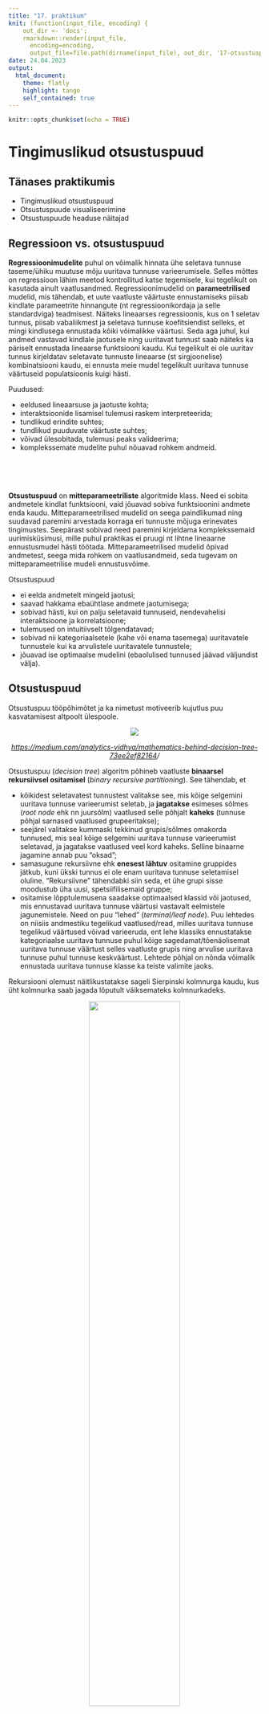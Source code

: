 ```yaml
---
title: "17. praktikum"
knit: (function(input_file, encoding) {
    out_dir <- 'docs';
    rmarkdown::render(input_file,
      encoding=encoding,
      output_file=file.path(dirname(input_file), out_dir, '17-otsustuspuud.html'))})
date: 24.04.2023
output: 
  html_document:
    theme: flatly
    highlight: tango
    self_contained: true
---
```


```r
knitr::opts_chunk$set(echo = TRUE)
```

# Tingimuslikud otsustuspuud {.tabset .tabset-pills}

## Tänases praktikumis
- Tingimuslikud otsustuspuud
- Otsustuspuude visualiseerimine  
- Otsustuspuude headuse näitajad  



## Regressioon vs. otsustuspuud 

**Regressioonimudelite** puhul on võimalik hinnata ühe seletava tunnuse taseme/ühiku muutuse mõju uuritava tunnuse varieerumisele. Selles mõttes on regressioon lähim meetod kontrollitud katse tegemisele, kui tegelikult on kasutada ainult vaatlusandmed. Regressioonimudelid on **parameetrilised** mudelid, mis tähendab, et uute vaatluste väärtuste ennustamiseks piisab kindlate parameetrite hinnangute (nt regressioonikordaja ja selle standardviga) teadmisest. Näiteks lineaarses regressioonis, kus on 1 seletav tunnus, piisab vabaliikmest ja seletava tunnuse koefitsiendist selleks, et mingi kindlusega ennustada kõiki võimalikke väärtusi. Seda aga juhul, kui andmed vastavad kindlale jaotusele ning uuritavat tunnust saab näiteks ka päriselt ennustada lineaarse funktsiooni kaudu. Kui tegelikult ei ole uuritav tunnus kirjeldatav seletavate tunnuste lineaarse (st sirgjoonelise) kombinatsiooni kaudu, ei ennusta meie mudel tegelikult uuritava tunnuse väärtuseid populatsioonis kuigi hästi.  


Puudused:  

- eeldused lineaarsuse ja jaotuste kohta;  
- interaktsioonide lisamisel tulemusi raskem interpreteerida;  
- tundlikud erindite suhtes;  
- tundlikud puuduvate väärtuste suhtes;  
- võivad ülesobitada, tulemusi peaks valideerima;  
- komplekssemate mudelite puhul nõuavad rohkem andmeid.   

<br>  
<br>  

**Otsustuspuud** on **mitteparameetriliste** algoritmide klass. Need ei sobita andmetele kindlat funktsiooni, vaid jõuavad sobiva funktsioonini andmete enda kaudu. Mitteparameetrilised mudelid on seega paindlikumad ning suudavad paremini arvestada korraga eri tunnuste mõjuga erinevates tingimustes. Seepärast sobivad need paremini kirjeldama komplekssemaid uurimisküsimusi, mille puhul praktikas ei pruugi nt lihtne lineaarne ennustusmudel hästi töötada. Mitteparameetrilised mudelid õpivad andmetest, seega mida rohkem on vaatlusandmeid, seda tugevam on mitteparameetrilise mudeli ennustusvõime. 

Otsustuspuud   

- ei eelda andmetelt mingeid jaotusi;  
- saavad hakkama ebaühtlase andmete jaotumisega;  
- sobivad hästi, kui on palju seletavaid tunnuseid, nendevahelisi interaktsioone ja korrelatsioone;  
- tulemused on intuitiivselt tõlgendatavad;  
- sobivad nii kategoriaalsetele (kahe või enama tasemega) uuritavatele tunnustele kui ka arvulistele uuritavatele tunnustele;  
- jõuavad ise optimaalse mudelini (ebaolulised tunnused jäävad väljundist välja).  



## Otsustuspuud

Otsustuspuu tööpõhimõtet ja ka nimetust motiveerib kujutlus puu kasvatamisest altpoolt ülespoole.

<center>
![](imgs/tree.png)
<p><i>[https://medium.com/analytics-vidhya/mathematics-behind-decision-tree-73ee2ef82164](https://medium.com/analytics-vidhya/mathematics-behind-decision-tree-73ee2ef82164)/</i></p>
</center>


Otsustuspuu (*decision tree*) algoritm põhineb vaatluste **binaarsel rekursiivsel ositamisel** (*binary recursive partitioning*). See tähendab, et  

- kõikidest seletavatest tunnustest valitakse see, mis kõige selgemini uuritava tunnuse varieerumist seletab, ja **jagatakse** esimeses sõlmes (*root node* ehk nn juursõlm) vaatlused selle põhjalt **kaheks** (tunnuse põhjal sarnased vaatlused grupeeritakse);   
- seejärel valitakse kummaski tekkinud grupis/sõlmes omakorda tunnused, mis seal kõige selgemini uuritava tunnuse varieerumist seletavad, ja jagatakse vaatlused veel kord kaheks. Selline binaarne jagamine annab puu "oksad";  
- samasugune rekursiivne ehk **enesest lähtuv** ositamine gruppides jätkub, kuni ükski tunnus ei ole enam uuritava tunnuse seletamisel oluline. "Rekursiivne" tähendabki siin seda, et ühe grupi sisse moodustub üha uusi, spetsiifilisemaid gruppe;   
- ositamise lõpptulemusena saadakse optimaalsed klassid või jaotused, mis ennustavad uuritava tunnuse väärtusi vastavalt eelmistele jagunemistele. Need on puu "lehed" (*terminal/leaf node*). Puu lehtedes on niisiis andmestiku tegelikud vaatlused/read, milles uuritava tunnuse tegelikud väärtused võivad varieeruda, ent lehe klassiks ennustatakse kategoriaalse uuritava tunnuse puhul kõige sagedamat/tõenäolisemat uuritava tunnuse väärtust selles vaatluste grupis ning arvulise uuritava tunnuse puhul tunnuse keskväärtust. Lehtede põhjal on nõnda võimalik ennustada uuritava tunnuse klasse ka teiste valimite jaoks.      


Rekursiooni olemust näitlikustatakse sageli Sierpinski kolmnurga kaudu, kus üht kolmnurka saab jagada lõputult väiksemateks kolmnurkadeks. 

<center>
![](imgs/Siepinski1D960.gif){width=60%}
<p><i>Sierpinski kolmnurk</i></p>
</center>


Otsustuspuid on eriti viimase 10 aasta jooksul kasutatud palju ka keeleteaduses. Näiteks uurisid [Ruutma jt (2016)](https://keeljakirjandus.ee/ee/archives/25305) otsustuspuude abil, millest võiks sõltuda eesti murretes see, kas kaassõnad *läbi*, *mööda*, *vastu*, *üle* ja *ümber* paiknevad nimisõna ees (nt *ümber järve*) või järel (*kahe kilo ümber*).  

![](imgs/ruutmaetal.jpg){width=60%}

Nad leidsid näiteks, et kui suhe, mida kaassõnafraas väljendab, märgib mingit *mõõdet* ehk kvantiteeti või ligikaudsust (*ta oli siis juba __seitsmekümne aasta ümber__*), kasutatakse kaassõna *ümber* eeskätt nimisõna järel, tagasõna ehk postpositsioonina.  
Kui aga kaassõnafraas väljendab konkreetset ruumisuhet, sõltub kaassõna asend sellest, kas nimisõna, millega see koos esineb, viitab elusale või elutule referendile. Elusatega kasutatakse samuti pigem tagasõna (nt *loomad jooksid __mu ümber__*), elututega pigem eessõna (nt *need pandi __ümber vankri__*).  


## CART

Otsustuspuude algoritmides on üht-teist erinevat, nt selles osas, mida kasutatakse vaatluste jagamise kriteerumina.   
Tuntuim algoritm on ilmselt **CART** (*Classification and Regression Tree*). CART-mudelid jagunevad  
  
- **regressioonipuudeks** (*regression tree*)  
  + uuritav tunnus on arvuline;  
  + jagunemise aluseks olevad seletavad tunnused ja konkreetsed jagunemiskohad valitakse nn minimaalse ruutvigade summa järgi **sum((y-f)^2^)**, kus *y* on uuritava tunnuse tegelik väärtus mingil andmestiku real ja *f* mingisse ühte puu lehte sattuvate vaatluste keskmine. Mida väiksem on binaarse jagunemise käigus tekkivate gruppide vaatluste erinevus gruppide keskmistest, seda parem;   
- **klassifitseerimispuudeks** (*classification tree*)  
  + uuritav tunnus on kategoriaalne;  
  + jagunemiste määramiseks minimeeritakse nn Gini indeksit, mis näitab kui "puhas" mingi leht on ehk kui erinevad tegelikud väärtused mingi ühe ennustatud klassi alla grupeeritakse. Kui indeks on 0, siis on leht täiesti puhas ehk mingisse lõpusõlme ennustatakse ainult ühesuguseid uuritava tunnuse väärtuseid. Kui mingis lehes/lõpusõlmes on võrdselt uuritava tunnuse kõiki väärtuseid, siis on leht ebapuhas. Gini indeksi leidmiseks lahutatakse 1-st 1. väärtuse osakaal ruudus + 2. väärtuse osakaal ruudus + … + N-nda väärtuse osakaal ruudus. Näiteks kui uuritaval tunnusel on kaks klassi, mis esinevad lõpusõlmes võrdse tõenäosusega, siis on ühe sõlme Gini indeks `1-(0.5^2 + 0.5^2)=0.5`. Kolme klassi puhul oleks siis Gini indeks `1-((1/3)^2+(1/3)^2+(1/3)^2)=0.67`, nelja klassi puhul `1-((1/4)^2+(1/4)^2+(1/4)^2+(1/4)^2)=0.75` jne. Kui sõlme jääb näiteks kahest uuritava tunnuse klassist ainult üks, siis on Gini indeks `1-(1^2+0^2)=0`.  
  

```r
library(rpart)
cu <- rpart::cu.summary
fit <- rpart(Mileage~Price + Country + Reliability + Type, method="anova", data=cu.summary)
plot(fit, uniform=TRUE, main="Regression Tree for Mileage", margin = 1/8)
text(fit, use.n=TRUE, all=TRUE, cex=.8, pretty = T)
```

Näites seletatakse USA 1990. aasta andmetel seda, mitu miili ühe galloni kütusega sõita saab (arvuline tunnus) vastavalt auto hinnale, tüübile, valmistamisriigile, usaldusväärsusele. Keskmine näitaja on 24.58 miili galloni kohta (kasutatud 60 auto andmeid). Kõrgeim väärtus (32.08) on ennustatud nt odavamatele kui 9446 dollarit maksvatele autodele (neid on 12), kallimatel autodel (neid on 48) hakkab omakorda mängima see, mis tüüpi auto on: väikeste autodega saab rohkem sõita kui suurtega.  

```r
kyph <- rpart::kyphosis
fit <- rpart(Kyphosis ~ Age + Number + Start, method="class", data=kyphosis)
plot(fit, uniform=TRUE, main="Classification Tree for Kyphosis", margin = 1/8)
text(fit, use.n=TRUE, all=TRUE, cex=.9)
```

Selles näites omakorda seletatakse küfoosi (lülisamba kõverdumine) olemasolu lapspatsientidel pärast korrigeerivat operatsiooni sõltuvalt patsiendi vanusest operatsiooni tegemise ajal (kuudes), selgroolülide arvust, mida operatsioon puudutas, ning sellest, mitmendast selgroolülist alates operatsiooni tehti. Patsientidest 17-l oli küfoos ka pärast operatsiooni ja 64-l ei olnud (seepärast ennustatakse kogu valimile pigem klassi *absent*). Kui kõige ülemise lüli järjekorranumber, mida operatsioon puudutas, oli 8 või väiksem (mudel käsitleb seda pideva tunnusena ja seepärast lubab ka väärtust 8.5), jäi küfoos pigem alles (8-l lapsel puudu, 11-l olemas). Kui alustati sellest altpoolt (eriti kui altpoolt kui 14. lüli), siis saadi haigusest pigem lahti, ehkki rolli mängis ka see, mis vanuses operatsioon tehti.      

<center>
<p><i>https://www.statmethods.net/advstats/cart.html</i></p>
<p><i>Vaata andmestikke `install.packages("rpart")`, `rpart::cu.summary`</i> ja <i>`rpart::kyphosis`.</i></p>
</center>


Probleeme klassikaliste otsustuspuu algoritmidega:  

- Võivad kergesti **ülesobitada** ja jaguneda nii kaua, kuni puu vastab igale andmestiku nüansile. See tähendab aga ka, et need mudelid pole enam hästi üldistatavad mõne teise valimi jaoks. Selle vältimiseks peaks puid **"trimmima"** (ingl *pruning*).   
  + Eeltrimmimise puhul tuleb enne puu kasvatamist teha mõned otsused, nt otsustada, et on mingi kindel arv lehti, mis puul võib lõpuks olla, või et igas lehes peab olema kindel hulk vaatlusi. Samuti võib otsustada, et lõpetame puu kasvatamise, kui mingi tingimus on saavutatud, nt kui kõik vaatlused igas lehes on samast klassist.   
  + Järeltrimmimise puhul vaadatakse, kas mingid alamjagunemised puus annavad kokkuvõttes paremaid tulemusi kui see, kui asendada need lihtsalt lehega, kus on arvulise uuritava tunnuse puhul tunnuse keskväärtus või kategoriaalse uuritava tunnuse puhul selle sagedasem tase/klass.   
- Kalduvad sõlmedes **eelistama tunnuseid**, mis viiksid võimalikult suure puuni, st arvulisi tunnuseid ja selliseid kategoriaalseid tunnuseid, millel on rohkem tasemeid, sest need annavad justkui rohkem infot.  


## Tingimuslik otsustuspuu

R-is on puumudelite tegemiseks erinevate algoritmidega paketid `rpart`, `tree`, `maptree`, `party`, `partykit` jt.  

Meie vaatame lähemalt natuke uuemat **tingimusliku otsustuspuu** algoritmi (*conditional inference tree*), mis kasutab sõlmedes ositamise alusena *p*-väärtusi (mitte nt mõnd informatsioonikriteeriumit, nagu Gini-indeks). Seletavate tunnuste valik ei ole kallutatud ja puud ei ole ülesobitamise hirmus vaja trimmida. Edaspidi viitame otsustuspuu nimetusega just tingimuslikule otsustuspuule.  


Kasutame siin paketti `partykit` ja selle funktsiooni `ctree()` (loe dokumentatsiooni [siit](https://cran.r-project.org/web/packages/partykit/vignettes/ctree.pdf) või [siit](https://cran.r-project.org/web/packages/partykit/partykit.pdf)). `partykit` on paketi `party` edasiarendus koos lisavõimalustega visualiseerimiseks.    

```r
# Installi ja laadi pakett

# install.packages("partykit")
library(partykit)
```

## Näide 1: kategoriaalne uuritav tunnus

Võtame sama andmestiku `ade_peal.csv`, millel tegime logistilise regressiooni mudelit ning mudeldame nüüd andmestikku otsustuspuude kaudu.

```r
ade_peal <- read.delim("data/ade_peal.csv", encoding = "UTF-8", stringsAsFactors = TRUE)
ade <- ade_peal[ade_peal$cx == "ade",] # ainult alalütleva käände andmed
peal <- ade_peal[ade_peal$cx == "peal",] # ainult peal-kaassõna andmed

set.seed(1) # seeme juhusliku valiku tegemise korratavuseks
juh_id <- sample(x = 1:nrow(peal), # võta ridadelt 1 kuni 1310 juhuslik valim,
                 size = nrow(ade), # mille suurus oleks sama, mis ade-andmestikul
                 replace = F) # ära korda ühtegi vaatlust

peal_juhuvalim <- peal[juh_id,] # võta peal-andmestikust ainult juhuslikult valitud read
dat <- droplevels(rbind(ade, peal_juhuvalim)) # liida kaks andmestikku ridupidi uuesti kokku
```


```r
#library(partykit)

# Teeme puumudeli
puu1 <- ctree(cx ~ TR_liik + tegusõna_klass + LM_mobiilsus + LM_komplekssus + LM_pikkus_log + sõnajärg + murderühm, 
              data = dat)

# Visualiseerime mudelit
plot(puu1)
```

Vaikimisi sätetega tehakse üsna keerukas puu. Saame paremini sõlmi eraldi vaadata.

```r
plot(puu1[3]) # 3. sõlmest (vasakul sõlm murderühm) edasi jagunemine 
plot(puu1[2]) # 2. sõlmest (vasakul sõlm TR_liik) edasi jagunemine
```


Võime aga lihtsama tõlgendamise eesmärgil siin puud ka veidi trimmida. Sellega vähendame mudeli täpsust, aga samas vähendame ka ülesobitamise võimalust. Lisame funktsiooni argumendi `minbucket = 200`, millega ütleme, et igas lehes peab olema vähemalt 200 vaatlust (vaikimisi on `minbucket` 7). Ütleme ka argumendiga `alpha = 0.01`, et 1. tüüpi vea tegemise võimalus sõlmedes (tunnuse alusel jagatakse andmeid edasi, ehkki tegelikult on seletava ja uuritava tunnuse vaheline seos juhuslik) võiks olla ainult 1%, ehk olulisusnivoo α = 0,05 asemel kasutame nivood α = 0,01.

```r
puu2 <- ctree(cx ~ TR_liik + tegusõna_klass + LM_mobiilsus + LM_komplekssus + LM_pikkus_log + sõnajärg + murderühm, 
              data = dat,
              control = ctree_control(minbucket = 200, alpha = 0.01))
plot(puu2)
```

- Näeme, et kõige esimese jagunemise jaoks valitakse tunnus **`LM_mobiilsus`**, mis jagab vaatlused kahte klassi selle põhjal, kas kohasõna on liigutatav või staatiline. Enamasti on esimese jagunemise jaoks valitud tunnus üks uuritava tunnusega kõige tugevamalt seotud tunnustest, samas mitte tingimata ise see ainuke tugevasti seotud tunnus.    
- Järgmise jagunemise jaoks on grupis "liigutatav" valitud tunnus **`TR_liik`** (asesõna ja verbifraas eristuvad *peal*-konstruktsiooni kasutuses liigutatavate kohasõnadega nimisõnafraasist) ning grupis "staatiline" tunnus **`murderühm`** (eristuvad vaatlused, mis tulevad Kesk- või Lõuna-murderühma kõnelejatelt, ja vaatlused, mis tulevad Ranniku- või Saarte-murderühma kõnelejatelt).  
- Nendes gruppides enam rohkem jagunemisi ei ole. Kõige all on esitatud puu "lehed", mis vaikimisi kuvavad uuritava tunnuse klasside/tasemete esinemise tõenäosused. Näiteks vaatlustele, mille puhul kohasõna on liigutatav ja trajektori (selle, mis millegi peal asub) fraasiliik asesõna või verbifraas (`Node 3`), ennustatakse *peal*-konstruktsiooni esinemise tõenäosuseks ~0.8 ja mitte-esinemise tõenäosuseks ~0.2. Siia vaatluste gruppi kuulub 250 vaatlust (`n = 250`). Kuna *peal* esinemise tõenäosus on suurem kui selle mitte-esinemise tõenäosus, on nendele vaatlustele ennustatud `cx` **klass** "peal".
 

Kokku on puul 7 sõlme (lehed kaasa arvatud). Nende info on mudelis listide kujul.

```r
# Info puu kohta
str(puu2, max.level = 1)

# 1. sõlme info: LM_mobiilsus = "liigutatav" ja LM_mobiilsus = "staatiline"
# See näitab terve puu jagunemisi
# Sama, mis lihtsalt puu2
puu2[[1]]

# 7. sõlme info: paremalt 1. lõpuleht
puu2[[7]]

# 6. sõlme info: paremalt 2. lõpuleht
puu2[[6]]
```

Iga sõlme/jagunemise kohta näeme niisiis 

- selle numbrit,  
- edasisi jagunemisi (kui on),  
- lõpusõlmedesse/lehtedesse ennustatud klasse (vastavalt sellele, milline uuritava tunnuse tase esineb kõige suurema tõenäosusega),  
- vaatluste arvu lõpusõlmedes/klassides (`n`)   
- ning ennustatud klassi veaprotsenti (`err`) ehk nende vaatluste osakaalu, mis jäävad vähemusse. Ehk kui nt 6. sõlme (lõpulehe) ennustatud klass on "ade" ning err = 49.4%, on järelikult sellesse lehte jagatud tegelike vaatluste hulgas "peal" osakaal 0.494 ja "ade" osakaal seega 0.506. See leht ei ole niisiis kuigi stabiilne.

Kui vaatame nüüd uuesti üldpilti, siis näeme, et liigutatavate kohtade hulgas (`LM_mobiilsus = "liigutatav"`) on *peal*-konstruktsiooni esinemise tõenäosus keskmiselt suurem kui staatiliste kohtade hulgas (`LM_mobiilsus = "staatiline"`), ent *peal*-konstruktsiooni esinemist mõjutavad kummaski rühmas veel muud tegurid, mis esinemise tõenäosust tõstavad või langetavad.

Vaatame lähemalt näiteks 1) konteksti, kus *peal*-konstruktsiooni esinemise tõenäosus on kõige suurem (`Node 3`), ning 2) konteksti, kus see on kõige väiksem (`Node 7`).  

**1) _peal_ esinemise tõenäosus on kõige suurem** (79.4%) kontekstis, kus  

- kohasõna viitab liigutatavale objektile (nt *laud*),
- trajektor on kas asesõna (*see*) või verbifraas (nt *tantsitakse*).  

```r
puu2[[3]]
# näiteks "tantsitakse laua peal"
```

Vaatame, kas andmestikus nendele tunnustele vastavate vaatluste arv klapib.  
```r
library(tidyverse)
dat %>%
  filter(LM_mobiilsus == "liigutatav",
         TR_liik %in% c("asesõna", "verbifraas")) %>%
  nrow()

```


**2) _peal_ esinemise tõenäosus on kõige väiksem** (24%) kontekstis, kus  

- kohasõna viitab staatilisele objektile (nt *heinamaa*),  
- kõneleja on Ranniku- või Saarte-murderühma kõneleja.  

```r
puu2[[7]]
# näiteks "lehm on heinamaal"
```

Vaatame, kas andmestikus nendele tunnustele vastavate vaatluste arv klapib.  
```r
dat %>%
  filter(LM_mobiilsus == "staatiline",
         murderühm %in% c("Ranniku", "Saarte")) %>%
  nrow()
```


Igas sõlmes võistleb jagunemise tekitamiseks omavahel mitu seletavat tunnust, mille hulgast valitakse *p*-väärtuse alusel ainult 1. Seda, mis tunnused veel sõlmedes kandideerisid, saab vaadata käsuga `sctest.constparty()`.

```r
# Kõikide sõlmede jagunemised
# sctest.constparty(puu2)

# 1. sõlme jagunemine
sctest.constparty(puu2)[1]
```


Selline info võib olla informatiivne siis, kui sõlme valitud seletav tunnus oli ainult õige natuke parem kui mõni teine tunnus, mida jagunemiseks ei valitud.
Esimese sõlme jagunemises näeme, et kõik tunnused peale trajektori liigi (!), kohafraasi pikkuse ja sõnajärje on uuritava tunnusega statistiliselt oluliselt seotud, ent kohasõna mobiilsuse *p*-väärtus oli mitu korda väiksem kui teiste tunnuste *p*-väärtused, seega valiti see esimese jagunemise aluseks. Mida allapoole puus aga liigume, seda väiksemaks jääb jagunemiseks sobivate tunnuste valik.  
Seda, mis statistikut tunnustevahelise seose hindamiseks kasutatakse, sõltub sellest, mis tüüpi (arvuline/kategoriaalne) on seletav tunnus ja mis tüüpi on uuritav tunnus. Loe soovi korral rohkem nt [siit](https://stats.stackexchange.com/questions/144143/what-is-the-test-statistics-used-for-a-conditional-inference-regression-tree).

Miks siis see `TR_liik` ikkagi siin puus 2. sõlmes oluliseks osutus, kui ta uuritava tunnuse varieerumisega 1. sõlmes individuaalselt üldse seotud ei ole ning osutus ebaoluliseks ka regressioonis?  

```r
sctest.constparty(puu2)[2]
```

Puumudelid töötavad n-ö lokaalselt, st iga järgmist olulist tunnust otsitakse eelnevate jagunemiste põhjal saadud gruppides, mitte enam tervest andmestikust. Regressioon jällegi hindab mõjusid n-ö globaalselt, fikseerides küll mingi kindla võrdluskonteksti, ent hinnates kõiki parameetreid sellesama konteksti suhtes.
Nõnda on puumudelid peamõjude tuvastamisel pisut kehvemad kui regressioonimudelid (näiteks ei saa me siit kuskilt teada, et tegelikult on ka kohafraasi komplekssus tugevalt *peal*- ja käändekonstruktsiooni varieerumisega seotud). Samas võimaldavad need hõlpsamalt leida ning visualiseerida interaktsioone ning tähele tuleb siinjuures panna ka, milliste parameetritega puu oleme ehitanud. Kui lubame näiteks, et lõpusõlmes võib olla ka ainult 50 vaatlust, et minna arvesse kui uuritava tunnuse suhtes teistest erinev vaatluste klass, leiame jooniselt jälle ka kohasõna komplekssuse, mis mängib olulisemat rolli Kesk- ja Lõuna-murderühma staatiliste kohasõnadega.  

```r
plot(ctree(cx ~ TR_liik + tegusõna_klass + LM_mobiilsus + LM_komplekssus + LM_pikkus_log + sõnajärg + murderühm, 
              data = dat,
              control = ctree_control(minbucket = 50, alpha = 0.01)))
```



## Näide 2: arvuline uuritav tunnus

Ehkki otsustuspuude kasutamine on tavalisem klassifitseerimisprobleemide puhul, saab seda küllalt edukalt kasutada ka regressiooniülesannetes, st mingi arvulise uuritava tunnuse keskväärtuse ennustamise jaoks.

Uurime näiteks puumudelitega uuesti kõigepealt seda, kas sõna äratundmiseks kuluv aeg sõltub sõna pikkusest ja sagedusest.

### Reaktsiooniaeg

```r
ldt <- read.csv("data/ldt.csv")
puu3 <- ctree(Mean_RT ~ Length + Freq, 
              data = ldt)
plot(puu3)
```

Regressioonipuu visuaalne väljund (vaikimisi karpdiagramm) annab iga lõpliku sõlme kohta uuritava tunnuse ennustatud kvartiiljaotuse selles sõlmes.  

Näeme, et reaktsiooniaega mõjutab eeskätt sõna pikkus: kui sõna on pikem kui 10 tähemärki, siis on reaktsiooniaeg pikem kui siis, kui sõna pikkus on kuni 10 tähemärki. Lühemate sõnade puhul jällegi tekib erinevus lühikeste (<= 7 tm) ja keskmise pikkusega (>7 tm) sõnade vahel. Nendes gruppides omakorda hakkab rolli mängima sõna sagedus: mõlemal juhul on sagedamate sõnade äratundmiseks kuluv aeg lühem.

Mudelist saame kätte ka iga vaatluste grupi ennustatud keskväärtuse.
```r
# 9. sõlme info
puu3[[9]]
```

Arvuliste uuritavate tunnustega näitab iga lehe *n* endiselt sellesse rühma kuuluvate vaatluste arvu, ent *err* sedapuhku jääkide ruutude summat, mis mäletatavasti oli seotud üksikute vaatluste erinevusega grupi keskmisest.  
```r
# 10 tähemärgist pikemate sõnade reaktsiooniajad
(pikad_RT <- ldt[ldt$Length > 10,]$Mean_RT)

# 10 tähemärgist pikemate sõnade keskmine reaktsiooniaeg
(kesk <- mean(pikad_RT))

# Jääkide ruutude summa
sum((pikad_RT-kesk)^2)
```

Mida suurem on jääkide ruutude summa, seda erinevamad vaatlused sellesse lehte kuuluvad. Näiteks joonise järgi peaks olema sõlmes 8 jääkide ruutude summa väiksem, kuna karpdiagrammi kuju viitab sellele, et vaatlused on koondunud tihedamalt keskväärtuse ümber.

```r
puu3[[8]]
```

Konkreetne arv mõistagi sõltub sellest, mis ühikutes on uuritav tunnus. Näiteks kui teisendaksime reaktsiooniaja millisekunditest minutitesse, oleks sõlmede `err` väärtused peaaegu 0. 

```r
ldt %>%
  mutate(Mean_RT_min = Mean_RT/1000/60) %>%
  ctree(Mean_RT_min ~ Length + Freq, data = .)
```


### Häältesaak

Vaatame nüüd uuesti ka 2019. a valimiste andmeid.

```r
load("data/kandidaadid.RData")
puu4 <- ctree(haali_kokku ~ sugu + haridus + sodiaak, 
              data = kandidaadid, 
              subset = haridus != "Algharidus")
plot(puu4)
```

Kuna häältesaak on tugevalt madalamate väärtuste poole kaldu, siis on parem ka puumudelis kasutada logaritmitud uuritavat tunnust, et vähendada erandlikult palju hääli saanud kandidaatide mõju.

```r
puu5 <- ctree(log(haali_kokku) ~ sugu + haridus + sodiaak, 
              data = kandidaadid, 
              subset = haridus != "Algharidus")
plot(puu5)
```

Näeme, et kõrgharidusega kandidaatide seas statistiliselt olulist erinevust mees- ja naiskandidaatide häältesaagis ei olnud, aga kesk- ja põhiharidusega kandidaatide seas said naised keskmiselt pisut vähem hääli. Näeme siiski ka, et see erinevus ei ole väga suur. Kandidaadi tähtkuju häältesaagi puhul mingit rolli ei mängi.

```r
puu5
```


Teeme mõned seletavad tunnused juurde ja proovime neid ka mudelisse panna.  
```r
# Kas kandidaat kasutab meili?
kandidaadid$kasutab_meili <- as.factor(ifelse(grepl("@", kandidaadid$kontaktandmed), "jah", "ei"))

# Kui pikk on kandidaadi nimi
kandidaadid$nime_pikkus <- nchar(kandidaadid$nimi)

# Kui vana kandidaat on?
kandidaadid$vanus <- 2019 -as.numeric(substr(kandidaadid$sunniaeg, 1, 4))

puu6 <- ctree(log(haali_kokku) ~ sugu + haridus + sodiaak + kasutab_meili + 
                nime_pikkus + vanus, 
              data = kandidaadid, 
              subset = haridus != "Algharidus")
plot(puu6)
```

Ühelgi lisatud tunnusel ei ole kandidaadi saadud häälesaagiga puumudelis olulist seost.


**Ülesanne**: kontrolli, kas mõni vaadeldud tunnustest mõjutas logaritmitud häältesaaki 2023. aasta valimistel?  

```r
# loe kategoriaalsed tunnused sisse faktoritena
valimised <- read.delim("data/kandidaadid_2023.csv", stringsAsFactors = T)
valimised$kasutab_meili <- as.factor(ifelse(grepl("@", valimised$kontakt), "jah", "ei"))
valimised$nime_pikkus <- nchar(as.character(valimised$nimi))

names(valimised)
```



## Oluliste seoste puudumine

Vaatame veel, mis saab siis, kui ühelgi seletaval tunnusel ei ole uuritava tunnuse seletamisel olulist rolli.

```r
load("data/kysimustik_2023.RData")

# Kategoriaalne uuritav tunnus
puu7 <- ctree(lemmikloom ~ ., data = kysimustik)
plot(puu7)

# Arvuline uuritav tunnus
puu8 <- ctree(kaua_opid ~ kogemused_kvant + lemmikjook + kursuse_labimine, 
              data = kysimustik)
plot(puu8)
```

Sel juhul saame lihtsalt uuritava tunnuse jaotuse andmetes.


## Visualiseerimine

Pakett `partykit` pakub rea võimalusi otsustuspuude visualiseerimiseks. Vaatame neist paari.
Põhilised elemendid, mida graafikul saame modifitseerida, on

- `inner_panel`: puu sõlmed, kust jagatakse vaatlused mingi tunnuse alusel kaheks;  
- `terminal_panel`: puu lehed ehk mudeli lõpusõlmed, kus on klassid, tõenäosused jms.

Neid elemente saavad omakorda muuta erinevad `node`-funktsioonid, nt

- `node_inner()`: üldine sisemiste sõlmede modifitseerimise funktsioon  
- `node_terminal()`: üldine lõpusõlmede modifitseerimise funktsioon  
- `node_barplot()`: tulpdiagrammesitus kategoriaalse uuritava tunnuse klassidele
- `node_boxplot()`: karpdiagrammesitus arvulisele uuritavale tunnusele
- jne (vt lähemalt [siit](https://www.rdocumentation.org/packages/partykit/versions/1.2-5/topics/panelfunctions))


```r
# Teeme visualiseerimise näitlikustamiseks 
# ühe veidi rohkem trimmitud puu, kus 
# alpha = 0.01 ja 
# minimaalne vaatluste arv klassides on 200.
puu9 <- ctree(cx ~ TR_liik + tegusõna_klass + LM_mobiilsus + LM_komplekssus + LM_pikkus_log + sõnajärg + murderühm, 
              data = dat, 
              control = ctree_control(alpha = 0.01, 
                                      minbucket = 200))

plot(puu9)
```


```r
# Kuva puu lehed ilma tulpdiagrammita
# Tee tekst graafikul väiksemaks ja halliks
# Kuva sisemised sõlmed ilma numbri ja p-väärtuseta
plot(puu9, 
     type = "simple", 
     gp = gpar(fontsize = 9, 
               col = "darkslategrey"), 
     inner_panel = node_inner(obj = puu9, 
                              id = FALSE, 
                              pval = FALSE))


# Tee tekst graafikul väiksemaks ja halliks
# Kuva sisemised sõlmed ilma numbri ja p-väärtuseta
# Kuva lõpulehed tulpdiagrammina, kus
# tulbad on üksteise kõrval ja vastupidises järjekorras
# ning värvitud oranžiks ja halliks.
plot(puu9, 
     gp = gpar(fontsize = 8, 
               col = "darkslategrey"), 
     inner_panel = node_inner(obj = puu9, 
                              id = FALSE, 
                              pval = FALSE), 
     terminal_panel = node_barplot(obj = puu9, 
                                   beside = TRUE, 
                                   reverse = TRUE, 
                                   fill = c("orange2", 
                                            "grey35")))

```



Lisaks `partykit`-paketi enda võimalustele on üsna värskelt välja tulnud ka pakett `ggparty`, mis on tehtud `ggplot2` laiendusena `partykit` paketi objektide visualiseerimiseks. Kui rohkem huvi, tasub selle kohta uurida nt [siit](https://cran.r-project.org/web/packages/ggparty/vignettes/ggparty-graphic-partying.html) või [siit](https://luisdva.github.io/rstats/plotting-recursive-partitioning-trees/).

```r
# install.packages("ggparty")
library(ggparty)

ggparty(puu9) + 
  geom_edge() + # "oksad"
  geom_edge_label(max_length = 5) + # okste tekst lühendada
  geom_node_label( # sõlmede tekst
    ids = "inner", # puu sisemistele sõlmedele
    line_list = list(
      aes(label = splitvar), # ühel real tunnuse nimi
      aes(label = paste("N = ", # teisel real kleebi kokku "N = " ja
                        nodesize))), # vaatluste arv
    line_gpar = list( # teksti graafilised parameetrid
      list(size = 13), # tunnuse nime suurus
      list(size = 10))) + # vaatluste arvu suurus
  geom_node_label( # sõlmede tekst
    ids = "terminal", # puu lõpusõlmedele ("lehtedele")
    aes(label = paste0("Sõlm ", # kleebi kokku "Sõlm ",
                       id, # sõlme number
                       ", N = ", # tekst " , N = " ja
                       nodesize)), # vaatluste arv
    nudge_y = 0.015, # liiguta teksti natuke kõrgemale
    nudge_x = 0.02) + # liiguta teksti natuke paremale
  geom_node_plot( # lõpusõlmede ehk lehtede joonis
    gglist = list( # siia sisse tulevad kõik ggploti tavalised funktsioonid
      geom_bar(aes(x = "",
                   fill = cx),
               position = "fill",
               color = "grey50"),
      theme_minimal(),
      scale_fill_manual(values = c("grey35",
                                   "orange2")),
      labs(x = "", y = ""),
      scale_y_continuous(breaks = c(0,0.5,1))))
```



## Otsustuspuude headuse näitajad

Nii nagu logistilises regressiooniski ennustab otsustuspuu sisuliselt igale teatud omadustega vaatlusele mingi uuritava tunnuse klassi (kat. uuritava tunnusega) või keskväärtuse (arv. uuritava tunnusega), mille põhjalt saab hinnata mudeli sobivust päris andmetega.

### Kategoriaalne uuritav tunnus


```r
# Visualiseerime puud
plot(puu2, 
     gp = gpar(fontsize = 8))
```

Nagu logistilises regressioonis, saame ka kategoriaalse uuritava tunnusega puumudeli puhul hinnata mudeli headust **klassifitseerimistäpsuse** abil.  

```r
# Mudeli ennustatud klassid
# Puumudeli puhul saab funktsiooniga predict()
# kategoriaalse uuritava tunnuse puhul
# vaikimisi kohe ennustatud klassid, mitte tõenäosused.
# Klassi kohal olev number näitab selle lehe/lõpusõlme
# numbrit, kuhu vaatlus on klassifitseeritud.
enn <- predict(puu2)
head(enn)

# Vaatluste tegelikud uuritava tunnuse klassid
teg <- dat$cx
head(teg)

# Ennustatud ja tegelike klasside risttabel
(t <- table(teg, enn))

# Klassifitseerimistäpsus
(klass <- (t["peal", "peal"]+t["ade", "ade"])/sum(t)) # klassifitseerimistäpsus
# või ka sum(diag(t))/sum(t)
```

Meie puumudel ennustab ~63% juhtudest vaatlusele õige uuritava tunnuse klassi. See on pisut parem kui ilma seletavate tunnusteta kõikidele vaatlustele lihtsalt sagedamat või suvaliselt üht klassi ennustades (50%).

```r
prop.table(table(dat$cx))
```

Binaarse uuritava tunnuse puhul saab leida ka **C-indeksi/AUC**, mis hindab mudeli eristusvõimet mitte ennustatud klasside, vaid tõenäosuste põhjal. Kuna nüüd on meil vaja tõenäosusi, lisame funktsiooni `predict()` argumendi `type = "prob"`. See annab meile iga vaatluse jaoks ennustatud "ade" ja "peal" klassi tõenäosused (kokku annavad 1).

```r
head(predict(puu2, type = "prob"))
```

C-indeksi arvutamiseks vajame sellest tabelist ainult ühe klassi tõenäosusi ("peal").

```r
# Leiame puumudeli ennustatud tõenäosused
enn_probs <- predict(puu2, type = "prob")[,"peal"]
head(enn_probs)

# Teisendame uuritava tunnuse tegelikud väärtused
# samuti tõenäosusteks 0 ("ei") ja 1 ("jah")
teg_probs <- ifelse(dat$cx == "peal", 1, 0)

library(Hmisc)
# C-indeks
somers2(enn_probs, teg_probs)

# Või
library(pROC)
auc(teg, enn_probs)
```

Kuna meie C väärtus on veidi väiksem kui 0.7, võime paigutada mudeli eristusvõime kehva ja rahuldava piirimaile. Ilmselt aitaks, kui oleksime oma *p*-väärtuste ja lõpusõlmede vaatluste arvuga natuke heldemad ega trimmiks puud nii rangelt. Teisalt võib see viia selleni, et meie puumudel hakkab ülesobitama ega tööta teistel valimitel eriti hästi.      

Kui uuritaval tunnusel on rohkem kui 2 klassi, on AUC kasutamine pisut keerukam. On pakutud, et sellisel juhul võib leida eraldi AUC-väärtused kõikide tunnuse klasside paaride vahel ning seejärel võtta nende aritmeetiline keskmine. Selleks on R-is eraldi funktsiooon [`multiclass.roc()`](https://www.rdocumentation.org/packages/pROC/versions/1.16.1/topics/multiclass.roc) paketist `pROC`.


### Arvuline uuritav tunnus

Arvulise uuritava tunnusega mudeli jaoks vaatame uuesti reaktsiooniaegade andmestikku.  

```r
plot(puu3, gp = gpar(fontsize = 8))
```

Üheks variandiks hinnata mudeli ligikaudset headust on leida mudeli ennustatud keskväärtuste ja tegelike vaatluste väärtuste vaheline korrelatsioon.

```r
# Leia ennustatud reaktsiooniajad
enn <- predict(puu3)
head(enn)

# Tegelikud reaktsiooniajad
teg <- ldt$Mean_RT
head(teg)

# Ennustatud ja tegelike väärtuste korrelatsioon
cor(enn, teg)
```

Vaikimisi kasutab funktsioon `cor()` mäletatavasti Pearsoni korrelatsioonikordajat, mille kasutamise eelduseks on see, et tunnused on normaaljaotusega ning tunnuste vahel on lineaarne seos. Ehkki puumudelite hindamise puhul seda sageli ignoreeritakse ning lähtutakse Pearsoni kordajast kui ligikaudsest näitajast, võiksime siiski selle kasutamise eeldused üle kontrollida.

```r
# Lineaarne seos?
ggplot(data = data.frame(enn, teg), 
       aes(x = teg, y = enn)) +
  geom_point(alpha = 0.5) +
  geom_smooth() +
  ggtitle("Ennustatud ja tegelikud väärtused")

# Normaaljaotusega tunnused?
par(mfrow=c(1,2))
hist(teg)
hist(enn)

shapiro.test(teg)
shapiro.test(enn)
```

Kuna meil ei ole tegemist päris lineaarse seosega, siis oleks hea kontrollida mudeli headuse hindamisel seost ka Spearmani korrelatsioonikordajaga.

```r
cor(enn, teg, method = "spearman")
```

Selleks, et puumudeli (ligikaudset) headust võiks võrrelda ka nt lineaarse regressioonimudeli omaga, võib Pearsoni korrelatsioonikordaja põhjal leida mudeli poolt seletatud varieerumise protsendi **R^2^**.

```r
cor(enn, teg, method = "pearson")^2
```


Teine variant jõuda sellesama Pearsoni R^2^-ni on lahutada 1st **koguruutude summa** (*Total Sum of Squares*) ja **jääkide ruutude summa** (*Residual Sum of Squares*) jagatis.
```r
# koguruutude summa (Total Sum of Squares): 
# seletamata variatsioon andmetes
TSS <- sum((teg - mean(teg))^2) 

# jääkide ruutude summa (Residual Sum of Squares): 
# seletamata variatsioon pärast seletavate tunnuste kasutamist
RSS <- sum((teg - enn)^2)

# R-ruut
(R2 <- 1-RSS/TSS)
```


## Otsustuspuude valideerimine

Tingimuslikud otsustuspuud on väga head tunnustevaheliste interaktsioonide visuaalseks vaatlemiseks, ent need ei ole kõige stabiilsemad mudelid ning võivad olla tundlikud sisendandmete suhtes. Kõikumised andmestikus võivad anda natuke teistsuguse lõpptulemuse, eriti väiksemate andmestike puhul. 

Selleks, et ühe puu põhjalt mitte liiga palju järeldada, tuleks mudelit valideerida. Valideerimiseks võib andmestiku jagada jällegi kaheks: treening- ja testandmeteks. Treeningandmetel tehtud mudeli ennustusi saab testida testandmetel funktsiooniga `predict(puumudel, newdata = testandmestik)` ning arvutada nende põhjalt mudeli täpsuse näitajad.

Teeme seda siin ilma puud trimmimata (st jätame määramata argumendid `minbucket` ja `alpha`).  

```r
# Võtame treeningandmestikku 70% originaalandmestiku vaatlustest
set.seed(100)
trenn_id <- sample(1:nrow(dat), round(0.7*nrow(dat)), replace = FALSE)

trenn <- dat[trenn_id,]
test <- dat[-trenn_id,]

puu_trenn <- ctree(cx ~ TR_liik + tegusõna_klass + LM_mobiilsus + LM_komplekssus + LM_pikkus_log + sõnajärg + murderühm, 
                   data = trenn)
```


Mudeli täpsus treeningandmestikul:  
```r
enn_trenn <- predict(puu_trenn)
teg_trenn <- trenn$cx
t_trenn <- table(teg_trenn, enn_trenn)
# klassifitseerimistäpsus
(klass_trenn <- (t_trenn["peal","peal"]+t_trenn["ade", "ade"])/sum(t_trenn))


# library(Hmisc)
enn_probs_trenn <- predict(puu_trenn, type = "prob")[,"peal"]
teg_probs_trenn <- ifelse(trenn$cx == "peal", 1, 0)
somers2(enn_probs_trenn, teg_probs_trenn)["C"]
```

Mudeli täpsus testandmestikul:  
```r
enn_test <- predict(puu_trenn, newdata = test)
teg_test <- test$cx
t_test <- table(teg_test, enn_test)
# klassifitseerimistäpsus
(klass_test <- (t_test["peal","peal"]+t_test["ade","ade"])/sum(t_test))


# library(Hmisc)
enn_probs <- predict(puu_trenn, newdata = test, type = "prob")[,"peal"]
teg_probs <- ifelse(test$cx == "peal", 1, 0)
somers2(enn_probs, teg_probs)["C"]
```

Antud juhul sobib mudel kirjeldama ka testandmestikku, ent kui headuse näitajad test- ja treeningandmestiku vahel on väga erinevad, siis võib proovida mudelit erinevate parameetrite abil trimmida (vt `control = ctree_control()`).


Teine variant ennustustes kindlamaks saamiseks on kasutada nn **ansamblimeetodeid** (*ensemble methods*) nagu juhumetsad, millest räägime järgmises praktikumis.



## Kordamisküsimused

#### 1. Millised alljärgnevatest tunnusetüüpidest saavad olla otsustuspuu uuritavaks tunnuseks?

a) Arvuline tunnus
b) Kahe tasemega kategoriaalne tunnus
c) Enam kui kahe tasemega kategoriaalne tunnus



#### 2. Milline väide on õige?

a) Mida erinevamaid väärtusi puu lehtedesse ennustatakse, seda parem otsustuspuu mudel.  
b) Puu trimmimine teeb mudeli konkreetsetele andmetele sobivamaks.  
c) Arvulise uuritava tunnuse puhul ennustatakse puu lehtedes uuritava tunnuse keskväärtust.  
d) Kategoriaalse uuritava tunnuse puhul ennustatakse puu lehtedes tunnuse sagedaimat/tõenäolisemat klassi.  


<br>
<br>



## Järgmisel korral

- Juhumetsad (*random forests*)